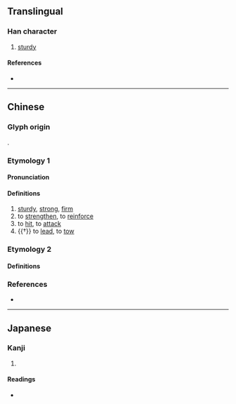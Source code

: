 {{character info}}
==Translingual==

===Han character===
{{Han char|rn=64|rad=手|as=08|sn=12|four=77502|canj=SEQ|ids=⿱臤手}}

# [[sturdy]]

====References====
* {{Han ref|kx=0437.160|dkj=12259|dj=0787.060|hdz=31889.010|uh=6394|ud=25492|bh=D952|bd=55634}}

----

==Chinese==
{{zh-forms|alt=孯-ancient}}

===Glyph origin===
{{Han etym}}
{{Han compound|臤|手|c1=p|c2=s|ls=psc}}.

===Etymology 1===

====Pronunciation====
{{zh-pron
|m=qiān
|c=haan1,hin1
|mc=y
|oc=y
|cat=a,v
}}

====Definitions====
{{head|zh|Han character}}

# [[sturdy]], [[strong]], [[firm]]
# to [[strengthen]], to [[reinforce]]
# to [[hit]], to [[attack]]
# {{†}} to [[lead]], to [[tow]]

===Etymology 2===

====Definitions====
{{zh-see|腕|a}}

===References===
* {{R:yue:Hanzi}}

----

==Japanese==

===Kanji===
{{ja-kanji|grade=|rs=手08}}

# {{rfdef|ja|sort=手08}}

====Readings====
* {{ja-readings|on=かん,けん|kun=かたい}}